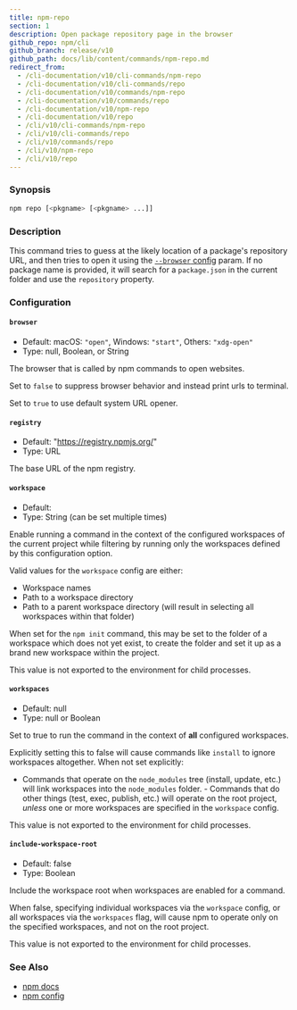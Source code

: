 ```yaml
---
title: npm-repo
section: 1
description: Open package repository page in the browser
github_repo: npm/cli
github_branch: release/v10
github_path: docs/lib/content/commands/npm-repo.md
redirect_from:
  - /cli-documentation/v10/cli-commands/npm-repo
  - /cli-documentation/v10/cli-commands/repo
  - /cli-documentation/v10/commands/npm-repo
  - /cli-documentation/v10/commands/repo
  - /cli-documentation/v10/npm-repo
  - /cli-documentation/v10/repo
  - /cli/v10/cli-commands/npm-repo
  - /cli/v10/cli-commands/repo
  - /cli/v10/commands/repo
  - /cli/v10/npm-repo
  - /cli/v10/repo
---
```


### Synopsis

```bash
npm repo [<pkgname> [<pkgname> ...]]
```

### Description

This command tries to guess at the likely location of a package's repository URL, and then tries to open it using the [`--browser` config](/cli/v10/using-npm/config#browser) param. If no package name is provided, it will search for a `package.json` in the current folder and use the `repository` property.

### Configuration

#### `browser`

- Default: macOS: `"open"`, Windows: `"start"`, Others: `"xdg-open"`
- Type: null, Boolean, or String

The browser that is called by npm commands to open websites.

Set to `false` to suppress browser behavior and instead print urls to terminal.

Set to `true` to use default system URL opener.

#### `registry`

- Default: "https://registry.npmjs.org/"
- Type: URL

The base URL of the npm registry.

#### `workspace`

- Default:
- Type: String (can be set multiple times)

Enable running a command in the context of the configured workspaces of the current project while filtering by running only the workspaces defined by this configuration option.

Valid values for the `workspace` config are either:

- Workspace names
- Path to a workspace directory
- Path to a parent workspace directory (will result in selecting all workspaces within that folder)

When set for the `npm init` command, this may be set to the folder of a workspace which does not yet exist, to create the folder and set it up as a brand new workspace within the project.

This value is not exported to the environment for child processes.

#### `workspaces`

- Default: null
- Type: null or Boolean

Set to true to run the command in the context of **all** configured workspaces.

Explicitly setting this to false will cause commands like `install` to ignore workspaces altogether. When not set explicitly:

- Commands that operate on the `node_modules` tree (install, update, etc.) will link workspaces into the `node_modules` folder. - Commands that do other things (test, exec, publish, etc.) will operate on the root project, _unless_ one or more workspaces are specified in the `workspace` config.

This value is not exported to the environment for child processes.

#### `include-workspace-root`

- Default: false
- Type: Boolean

Include the workspace root when workspaces are enabled for a command.

When false, specifying individual workspaces via the `workspace` config, or all workspaces via the `workspaces` flag, will cause npm to operate only on the specified workspaces, and not on the root project.

This value is not exported to the environment for child processes.

### See Also

- [npm docs](/cli/v10/commands/npm-docs)
- [npm config](/cli/v10/commands/npm-config)
